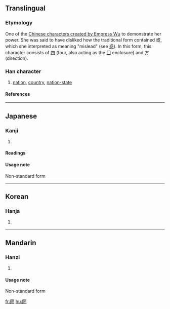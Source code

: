 {{see|國|国}}

==Translingual==
===Etymology===
One of the [[Wikipedia:Chinese characters of Empress Wu|Chinese characters created by Empress Wu]] to demonstrate her power. She was said to have disliked how the traditional form contained 或, which she interpreted as meaning "mislead" (see [[惑]]). In this form, this character consists of [[四]] (four, also acting as the [[Index:Chinese radical/囗|囗]] enclosure) and 方 (direction).
===Han character===
{{Han char|rn=31|rad=囗|as=06|sn=9|four=|canj=田金卜尸 (WCYS)|Chinese characters created by Empress Wu]] to demonstrate her power. She was said to have disliked how the traditional form contained 或, which she interpreted as meaning "mislead" (see [[惑]]). In this form, this character consists of [[四]] (four, also acting as the [[Index:Chinese radical/囗|囗]] enclosure) and 方 (direction).}}
# [[nation]], [[country]], [[nation-state]]
====References====
{{Han ref|kx=0218.110|dkj=04759|dj=0446.130|hdz=10718.080|uh=5700|ud=22272}}
----
==Japanese==
===Kanji===
{{ja-kanji|grade=|rs=囗06}}
# {{defn|Japanese}} 
====Readings====
{{ja-readings|on=[[こく]] (koku)|kun=[[くに]] (kuni)}}

====Usage note====
Non-standard form
----
==Korean==
===Hanja===
{{ko-hanja|hangeul=국|rv=guk|mr=kuk}}
# {{defn|Korean}}
----
==Mandarin==
===Hanzi===
{{cmn-hanzi|pin=[[guó]] (guo2)|wg=kuo<sup>2</sup>}}
# {{defn|Mandarin}}

====Usage note====
Non-standard form

[[fr:圀]]
[[hu:圀]]